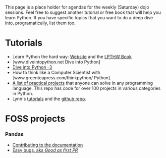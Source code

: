 
This page is a place holder for agendas for the weekly (Saturday) dojo sessions. Feel free to suggest another tutorial or free book that will help you learn Python. If you have specific topics that you want to do a deep dive into, programatically, list them too.

= Tutorials =
* Learn Python the hard way: [http://learnpythonthehardway.org Website] and the [http://learnpythonthehardway.org/book/ LPTHW Book]
* [www.diveintopython.net Dive into Python]
* [http://www.diveintopython3.net  Dive into Python -3]
* How to think like a Computer Scientist with [www.greenteapress.com/thinkpython/‎ Python].
* [https://github.com/thekarangoel/Projects A list of practical projects] that anyone can solve in any programming language. This repo has code for over 100 projects in various categories in Python.
* Lynn's [http://newcoder.io/tutorials/ tutorials] and the [https://github.com/econchick/new-coder github repo].


= FOSS projects =
=== Pandas ===
* [http://pandas.pydata.org/developers.html#contributing-to-the-documentation Contributing to the documentation]
* [https://github.com/pydata/pandas/issues?labels=Docs%2CGood+as+first+PR&page=1&state=open Easy bugs, aka ''Good as first PR'']






